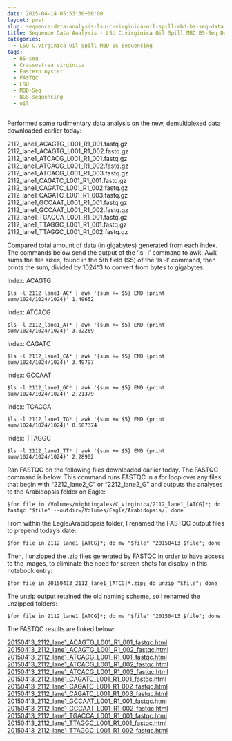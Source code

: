 ```yaml
---
date: 2015-04-14 05:53:30+00:00
layout: post
slug: sequence-data-analysis-lsu-c-virginica-oil-spill-mbd-bs-seq-data
title: Sequence Data Analysis - LSU C.virginica Oil Spill MBD BS-Seq Data
categories:
  - LSU C.virginica Oil Spill MBD BS Sequencing
tags:
  - BS-seq
  - Crassostrea virginica
  - Eastern oyster
  - FASTQC
  - LSU
  - MBD-Seq
  - NGS sequencing
  - oil
---
```


Performed some rudimentary data analysis on the new, demultiplexed data downloaded earlier today:

2112_lane1_ACAGTG_L001_R1_001.fastq.gz
2112_lane1_ACAGTG_L001_R1_002.fastq.gz
2112_lane1_ATCACG_L001_R1_001.fastq.gz
2112_lane1_ATCACG_L001_R1_002.fastq.gz
2112_lane1_ATCACG_L001_R1_003.fastq.gz
2112_lane1_CAGATC_L001_R1_001.fastq.gz
2112_lane1_CAGATC_L001_R1_002.fastq.gz
2112_lane1_CAGATC_L001_R1_003.fastq.gz
2112_lane1_GCCAAT_L001_R1_001.fastq.gz
2112_lane1_GCCAAT_L001_R1_002.fastq.gz
2112_lane1_TGACCA_L001_R1_001.fastq.gz
2112_lane1_TTAGGC_L001_R1_001.fastq.gz
2112_lane1_TTAGGC_L001_R1_002.fastq.gz



Compared total amount of data (in gigabytes) generated from each index. The commands below send the output of the 'ls -l' command to awk. Awk sums the file sizes, found in the 5th field ($5) of the 'ls -l' command, then prints the sum, divided by 1024^3 to convert from bytes to gigabytes.

Index: ACAGTG

`$ls -l 2112_lane1_AC* | awk '{sum += $5} END {print sum/1024/1024/1024}'
1.49652`



Index: ATCACG

`$ls -l 2112_lane1_AT* | awk '{sum += $5} END {print sum/1024/1024/1024}'
3.02269`



Index: CAGATC

`$ls -l 2112_lane1_CA* | awk '{sum += $5} END {print sum/1024/1024/1024}'
3.49797`



Index: GCCAAT

`$ls -l 2112_lane1_GC* | awk '{sum += $5} END {print sum/1024/1024/1024}'
2.21379`



Index: TGACCA

`$ls -l 2112_lane1_TG* | awk '{sum += $5} END {print sum/1024/1024/1024}'
0.687374`



Index: TTAGGC

`$ls -l 2112_lane1_TT* | awk '{sum += $5} END {print sum/1024/1024/1024}'
2.28902`



Ran FASTQC on the following files downloaded earlier today. The FASTQC command is below. This command runs FASTQC in a for loop over any files that begin with "2212_lane2_C" or "2212_lane2_G" and outputs the analyses to the Arabidopsis folder on Eagle:

`$for file in /Volumes/nightingales/C_virginica/2112_lane1_[ATCG]*; do fastqc "$file" --outdir=/Volumes/Eagle/Arabidopsis/; done`



From within the Eagle/Arabidopsis folder, I renamed the FASTQC output files to prepend today's date:

`$for file in 2112_lane1_[ATCG]*; do mv "$file" "20150413_$file"; done`



Then, I unzipped the .zip files generated by FASTQC in order to have access to the images, to eliminate the need for screen shots for display in this notebook entry:

`$for file in 20150413_2112_lane1_[ATCG]*.zip; do unzip "$file"; done`



The unzip output retained the old naming scheme, so I renamed the unzipped folders:

`$for file in 2112_lane1_[ATCG]*; do mv "$file" "20150413_$file"; done`



The FASTQC results are linked below:

[20150413_2112_lane1_ACAGTG_L001_R1_001_fastqc.html](https://eagle.fish.washington.edu/Arabidopsis/20150413_2112_lane1_ACAGTG_L001_R1_001_fastqc.html)
[20150413_2112_lane1_ACAGTG_L001_R1_002_fastqc.html](https://eagle.fish.washington.edu/Arabidopsis/20150413_2112_lane1_ACAGTG_L001_R1_002_fastqc.html)
[20150413_2112_lane1_ATCACG_L001_R1_001_fastqc.html](https://eagle.fish.washington.edu/Arabidopsis/20150413_2112_lane1_ATCACG_L001_R1_001_fastqc.html)
[20150413_2112_lane1_ATCACG_L001_R1_002_fastqc.html](https://eagle.fish.washington.edu/Arabidopsis/20150413_2112_lane1_ATCACG_L001_R1_002_fastqc.html)
[20150413_2112_lane1_ATCACG_L001_R1_003_fastqc.html](https://eagle.fish.washington.edu/Arabidopsis/20150413_2112_lane1_ATCACG_L001_R1_003_fastqc.html)
[20150413_2112_lane1_CAGATC_L001_R1_001_fastqc.html](https://eagle.fish.washington.edu/Arabidopsis/20150413_2112_lane1_CAGATC_L001_R1_001_fastqc.html)
[20150413_2112_lane1_CAGATC_L001_R1_002_fastqc.html](https://eagle.fish.washington.edu/Arabidopsis/20150413_2112_lane1_CAGATC_L001_R1_002_fastqc.html)
[20150413_2112_lane1_CAGATC_L001_R1_003_fastqc.html](https://eagle.fish.washington.edu/Arabidopsis/20150413_2112_lane1_CAGATC_L001_R1_003_fastqc.html)
[20150413_2112_lane1_GCCAAT_L001_R1_001_fastqc.html](https://eagle.fish.washington.edu/Arabidopsis/20150413_2112_lane1_GCCAAT_L001_R1_001_fastqc.html)
[20150413_2112_lane1_GCCAAT_L001_R1_002_fastqc.html](https://eagle.fish.washington.edu/Arabidopsis/20150413_2112_lane1_GCCAAT_L001_R1_002_fastqc.html)
[20150413_2112_lane1_TGACCA_L001_R1_001_fastqc.html](https://eagle.fish.washington.edu/Arabidopsis/20150413_2112_lane1_TGACCA_L001_R1_001_fastqc.html)
[20150413_2112_lane1_TTAGGC_L001_R1_001_fastqc.html](https://eagle.fish.washington.edu/Arabidopsis/20150413_2112_lane1_TTAGGC_L001_R1_001_fastqc.html)
[20150413_2112_lane1_TTAGGC_L001_R1_002_fastqc.html](https://eagle.fish.washington.edu/Arabidopsis/20150413_2112_lane1_TTAGGC_L001_R1_002_fastqc.html)



